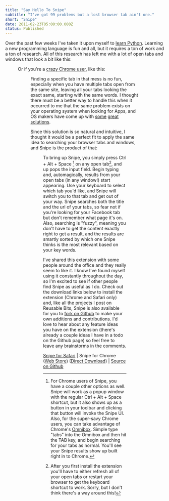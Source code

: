 ```yaml
---
title: "Say Hello To Snipe"
subtitle: "I've got 99 problems but a lost browser tab ain't one."
short: "Snipe"
date: 2011-02-23T05:00:00.000Z
status: Published
---
```



<Forkme repo="josephschmitt/Snipe"  />

Over the past few weeks I've taken it upon myself to [learn Python](http://docs.python.org/tutorial/index.html). Learning a new programming language is fun and all, but it requires a ton of work and a ton of research. All of this research has left me with a lot of open tabs and windows that look a bit like this:

<Figure src="/assets/images/blog/snipe/safari-tabs.png" caption="Lots of tabs in Safari" />

Or if you're a [crazy Chrome user](http://craigiam.tumblr.com/), like this:

<Figure src="/assets/images/blog/snipe/chrome-tabs.png" caption="Lots of tabs in Chrome" />

Finding a specific tab in that mess is no fun, especially when you have multiple tabs open from the same site, leaving all your tabs looking the exact same, starting with the same words. I thought there must be a better way to handle this when it occurred to me that the same problem exists on your operating system when looking for Apps, and OS makers have come up with [some](http://www.apple.com/macosx/what-is-macosx/spotlight.html) [great](http://quicksilver.en.softonic.com/mac) [solutions](http://windows.microsoft.com/en-US/windows7/Whats-new-with-the-Start-menu).

Since this solution is so natural and intuitive, I thought it would be a perfect fit to apply the same idea to searching your browser tabs and windows, and Snipe is the product of that:

<Figure src="/assets/images/blog/snipe/snipe-ui.jpg" caption="Snipe User Interface" />

To bring up Snipe, you simply press Ctrl + Alt + Space [^1] on any open tab[^2], and up pops the input field. Begin typing and, automagically, results from your open tabs (in any window!) start appearing. Use your keyboard to select which tab you'd like, and Snipe will switch you to that tab and get out of your way. Snipe searches both the title and the url of your tabs, so fear not if you're looking for your Facebook tab but don't remember what page it's on. Also, searching is "fuzzy", meaning you don't have to get the content exactly right to get a result, and the results are smartly sorted by which one Snipe thinks is the most relevant based on your key words.

I've shared this extension with some people around the office and they really seem to like it. I know I've found myself using it constantly throughout the day, so I'm excited to see if other people find Snipe as useful as I do. Check out the download links below to install the extension (Chrome and Safari only) and, like all the projects I post on Reusable Bits, Snipe is also available for you to [fork on Github](https://github.com/josephschmitt/Snipe) to make your own additions and contributions. I'd love to hear about any feature ideas you have on the extension (there's already a couple ideas I have in a todo on the Github page) so feel free to leave any brainstorms in the comments.

[Snipe for Safari](https://s3.amazonaws.com/gosnipe.in/Snipe.safariextz) | Snipe for Chrome ([Web Store](https://chrome.google.com/webstore/detail/glmjakogmemenallddiiajdgjfoogegl)) ([Direct Download](https://s3.amazonaws.com/gosnipe.in/Snipe.crx)) | [Source on Github](https://github.com/josephschmitt/Snipe)

[^1]: For Chrome users of Snipe, you have a couple other options as well. Snipe will work as a popup window with the regular Ctrl + Alt + Space shortcut, but it also shows up as a button in your toolbar and clicking that button will invoke the Snipe UI. Also, for the super-savy Chrome users, you can take advantage of Chrome's [Omnibox](http://blog.chromium.org/2011/02/extending-omnibox.html). Simple type "tabs" into the Omnibox and then hit the TAB key, and begin searching for your tabs as normal. You'll see your Snipe results show up built right in to Chrome.

[^2]: After you first install the extension you'll have to either refresh all of your open tabs or restart your browser to get the keyboard shortcut to work. Sorry, but I don't think there's a way around this!